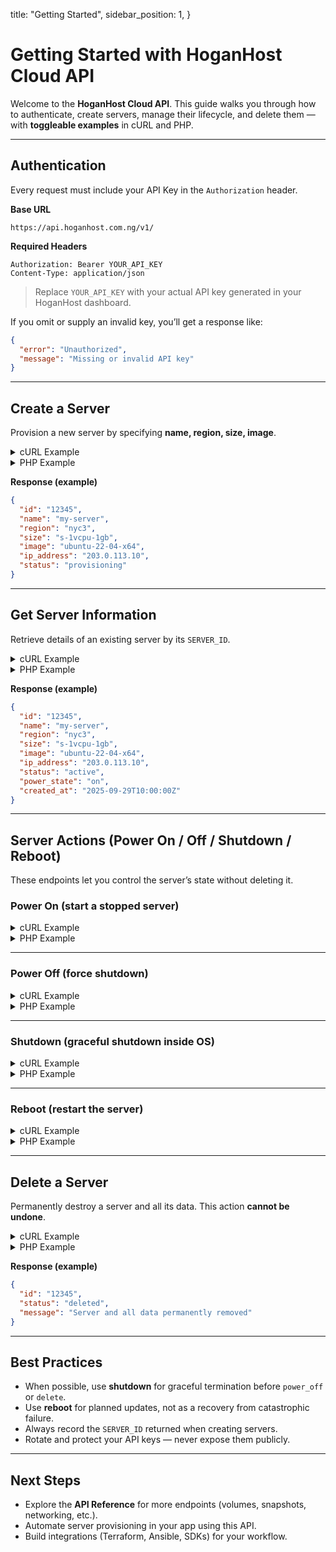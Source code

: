   title: "Getting Started",
  sidebar_position: 1,
}

# Getting Started with HoganHost Cloud API

Welcome to the **HoganHost Cloud API**. This guide walks you through how to authenticate, create servers, manage their lifecycle, and delete them — with **toggleable examples** in cURL and PHP.

---

## Authentication

Every request must include your API Key in the `Authorization` header.

**Base URL**  
```
https://api.hoganhost.com.ng/v1/
```

**Required Headers**  
```
Authorization: Bearer YOUR_API_KEY  
Content-Type: application/json
```

> Replace `YOUR_API_KEY` with your actual API key generated in your HoganHost dashboard.

If you omit or supply an invalid key, you’ll get a response like:
```json
{
  "error": "Unauthorized",
  "message": "Missing or invalid API key"
}
```

---

## Create a Server

Provision a new server by specifying **name, region, size, image**.

<details>
<summary>cURL Example</summary>

```bash
curl -X POST "https://api.hoganhost.com.ng/v1/servers.php"   -H "Authorization: Bearer YOUR_API_KEY"   -H "Content-Type: application/json"   -d '{
    "name": "my-server",
    "region": "nyc3",
    "size": "s-1vcpu-1gb",
    "image": "ubuntu-22-04-x64"
  }'
```
</details>

<details>
<summary>PHP Example</summary>

```php
<?php
$apiKey = "YOUR_API_KEY";
$url = "https://api.hoganhost.com.ng/v1/servers.php";

$data = [
  "name"   => "my-server",
  "region" => "nyc3",
  "size"   => "s-1vcpu-1gb",
  "image"  => "ubuntu-22-04-x64"
];

$ch = curl_init($url);
curl_setopt($ch, CURLOPT_HTTPHEADER, [
  "Authorization: Bearer $apiKey",
  "Content-Type: application/json"
]);
curl_setopt($ch, CURLOPT_POST, true);
curl_setopt($ch, CURLOPT_POSTFIELDS, json_encode($data));
curl_setopt($ch, CURLOPT_RETURNTRANSFER, true);

$response = curl_exec($ch);
curl_close($ch);

echo $response;
```
</details>

**Response (example)**  
```json
{
  "id": "12345",
  "name": "my-server",
  "region": "nyc3",
  "size": "s-1vcpu-1gb",
  "image": "ubuntu-22-04-x64",
  "ip_address": "203.0.113.10",
  "status": "provisioning"
}
```

---

## Get Server Information

Retrieve details of an existing server by its `SERVER_ID`.

<details>
<summary>cURL Example</summary>

```bash
curl -X GET "https://api.hoganhost.com.ng/v1/servers.php?id=SERVER_ID"   -H "Authorization: Bearer YOUR_API_KEY"
```
</details>

<details>
<summary>PHP Example</summary>

```php
<?php
$apiKey = "YOUR_API_KEY";
$serverId = "SERVER_ID";
$url = "https://api.hoganhost.com.ng/v1/servers.php?id=$serverId";

$ch = curl_init($url);
curl_setopt($ch, CURLOPT_HTTPHEADER, [
  "Authorization: Bearer $apiKey"
]);
curl_setopt($ch, CURLOPT_RETURNTRANSFER, true);

$response = curl_exec($ch);
curl_close($ch);

echo $response;
```
</details>

**Response (example)**  
```json
{
  "id": "12345",
  "name": "my-server",
  "region": "nyc3",
  "size": "s-1vcpu-1gb",
  "image": "ubuntu-22-04-x64",
  "ip_address": "203.0.113.10",
  "status": "active",
  "power_state": "on",
  "created_at": "2025-09-29T10:00:00Z"
}
```

---

## Server Actions (Power On / Off / Shutdown / Reboot)

These endpoints let you control the server’s state without deleting it.

### Power On (start a stopped server)

<details>
<summary>cURL Example</summary>

```bash
curl -X POST "https://api.hoganhost.com.ng/v1/servers.php?id=SERVER_ID&action=actions"   -H "Authorization: Bearer YOUR_API_KEY"   -H "Content-Type: application/json"   -d '{"type":"power_on"}'
```
</details>

<details>
<summary>PHP Example</summary>

```php
<?php
$apiKey = "YOUR_API_KEY";
$serverId = "SERVER_ID";
$url = "https://api.hoganhost.com.ng/v1/servers.php?id=$serverId&action=actions";

$data = ["type" => "power_on"];

$ch = curl_init($url);
curl_setopt($ch, CURLOPT_HTTPHEADER, [
  "Authorization: Bearer $apiKey",
  "Content-Type: application/json"
]);
curl_setopt($ch, CURLOPT_POST, true);
curl_setopt($ch, CURLOPT_POSTFIELDS, json_encode($data));
curl_setopt($ch, CURLOPT_RETURNTRANSFER, true);

$response = curl_exec($ch);
curl_close($ch);

echo $response;
```
</details>

---

### Power Off (force shutdown)

<details>
<summary>cURL Example</summary>

```bash
curl -X POST "https://api.hoganhost.com.ng/v1/servers.php?id=SERVER_ID&action=actions"   -H "Authorization: Bearer YOUR_API_KEY"   -H "Content-Type: application/json"   -d '{"type":"power_off"}'
```
</details>

<details>
<summary>PHP Example</summary>

```php
$data = ["type" => "power_off"];
```
</details>

---

### Shutdown (graceful shutdown inside OS)

<details>
<summary>cURL Example</summary>

```bash
curl -X POST "https://api.hoganhost.com.ng/v1/servers.php?id=SERVER_ID&action=actions"   -H "Authorization: Bearer YOUR_API_KEY"   -H "Content-Type: application/json"   -d '{"type":"shutdown"}'
```
</details>

<details>
<summary>PHP Example</summary>

```php
$data = ["type" => "shutdown"];
```
</details>

---

### Reboot (restart the server)

<details>
<summary>cURL Example</summary>

```bash
curl -X POST "https://api.hoganhost.com.ng/v1/servers.php?id=SERVER_ID&action=actions"   -H "Authorization: Bearer YOUR_API_KEY"   -H "Content-Type: application/json"   -d '{"type":"reboot"}'
```
</details>

<details>
<summary>PHP Example</summary>

```php
$data = ["type" => "reboot"];
```
</details>

---

## Delete a Server

Permanently destroy a server and all its data. This action **cannot be undone**.

<details>
<summary>cURL Example</summary>

```bash
curl -X DELETE "https://api.hoganhost.com.ng/v1/servers.php?id=SERVER_ID"   -H "Authorization: Bearer YOUR_API_KEY"
```
</details>

<details>
<summary>PHP Example</summary>

```php
<?php
$apiKey = "YOUR_API_KEY";
$serverId = "SERVER_ID";
$url = "https://api.hoganhost.com.ng/v1/servers.php?id=$serverId";

$ch = curl_init($url);
curl_setopt($ch, CURLOPT_CUSTOMREQUEST, "DELETE");
curl_setopt($ch, CURLOPT_HTTPHEADER, [
  "Authorization: Bearer $apiKey"
]);
curl_setopt($ch, CURLOPT_RETURNTRANSFER, true);

$response = curl_exec($ch);
curl_close($ch);

echo $response;
```
</details>

**Response (example)**  
```json
{
  "id": "12345",
  "status": "deleted",
  "message": "Server and all data permanently removed"
}
```

---

## Best Practices

- When possible, use **shutdown** for graceful termination before `power_off` or `delete`.  
- Use **reboot** for planned updates, not as a recovery from catastrophic failure.  
- Always record the `SERVER_ID` returned when creating servers.  
- Rotate and protect your API keys — never expose them publicly.

---

## Next Steps

- Explore the **API Reference** for more endpoints (volumes, snapshots, networking, etc.).  
- Automate server provisioning in your app using this API.  
- Build integrations (Terraform, Ansible, SDKs) for your workflow.
